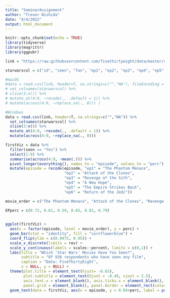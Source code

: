 ```yaml
---
title: "SeminarAssignment"
author: "Trevor Nishida"
date: "4/4/2022"
output: html_document
---
```


```r
knitr::opts_chunk$set(echo = TRUE)
library(tidyverse)
library(magrittr)
library(ggpubr)
```

```r
link = "https://raw.githubusercontent.com/fivethirtyeight/data/master/star-wars-survey/StarWars.csv"

starwarscol = c("id", "seen", "fan", "ep1", "ep2", "ep3", "ep4", "ep5", "ep6", "fave1", "fave2", "fave3", "fave4", "fave5", "fave6", "hansolo", "luke", "leia", "anakin", "obiwan", "palpatine", "vader", "lando", "boba", "c3p0", "r2d2", "jarjar", "padme", "yoda", "shot", "expand", "expandfan", "startrek", "gender", "age", "income", "education", "region")

#macOS
#data = read.csv(link, header=T, na.strings=c("","NA"), fileEncoding = 'Latin1') %>% 
# set_colnames(starwarscol) %>% 
# slice(3:n()) %>% 
# mutate_at(4:9, ~recode(., .default = 1)) %>% 
# mutate(across(4:9, ~replace_na(., 0))) )

#Windows
data = read.csv(link, header=T, na.strings=c("","NA")) %>% 
  set_colnames(starwarscol) %>% 
  slice(3:n()) %>% 
  mutate_at(4:9, ~recode(., .default = 1)) %>% 
  mutate(across(4:9, ~replace_na(., 0))) 
```

```r
firstViz = data %>% 
  filter(seen == "Yes") %>% 
  select(1:9) %>% 
  summarise(across(4:9, ~mean(.))) %>% 
  pivot_longer(everything(), names_to = "episode", values_to = "perc") %>% 
  mutate(episode = recode(episode, "ep1" = "The Phantom Menace", 
                          "ep2" = "Attack of the Clones", 
                          "ep3" = "Revenge of the Sith", 
                          "ep4" = "A New Hope", 
                          "ep5" = "The Empire Strikes Back", 
                          "ep6" = "Return of the Jedi"))

movie_order = c("The Phantom Menace", "Attack of the Clones", "Revenge of the Sith", "A New Hope", "The Empire Strikes Back", "Return of the Jedi")

EPperc = c(0.72, 0.61, 0.59, 0.65, 0.81, 0.79)
  

ggplot(firstViz) +
  aes(x = factor(episode, level = movie_order), y = perc) +
  geom_bar(stat = "identity", fill = "cornflowerblue") +
  coord_flip(ylim = c(0.0475, 0.95)) +
  scale_x_discrete(limits = rev) + 
  scale_y_continuous(labels = scales::percent, limits = c(0,1)) +
  labs(title = "Which 'Star Wars' Movies Have You Seen?",
       subtitle = "Of 936 respondents who have seen any film",
       caption = "Data: FiveThirtyEight",
       x = NULL, y = NULL) +
  theme(plot.title = element_text(hjust= -0.65),
        plot.subtitle = element_text(hjust = -0.49, vjust = 2.5),
        axis.text.x = element_blank(), axis.ticks.x = element_blank(), axis.text.y = element_text(face = "bold", size = 9), 
        panel.grid = element_blank(), panel.border = element_rect(color = "black", fill = NA, size = 0.5)) +
  geom_text(data = firstViz, aes(x = episode, y = 0.04+perc, label = paste(formatC(100*perc, digits = 0, format = "f"),"%",sep = "")))
```

